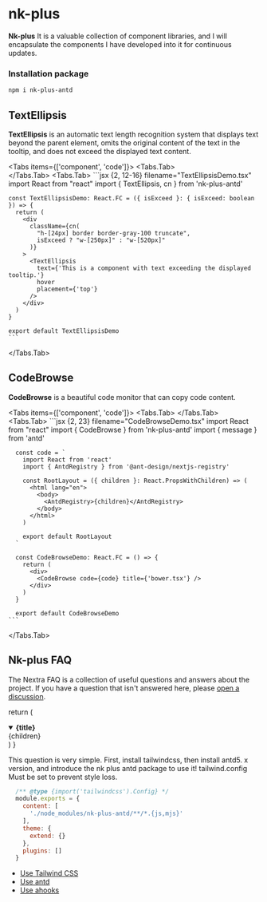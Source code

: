 # nk-plus

**Nk-plus** It is a valuable collection of component libraries, and I will encapsulate the components I have developed into it for continuous updates.

### Installation package

```sh npm2yarn
npm i nk-plus-antd
```


## TextEllipsis

**TextEllipsis** is an automatic text length recognition system that displays text beyond the parent element, omits the original content of the text in the tooltip, and does not exceed the displayed text content.

<Tabs items={['component', 'code']}>
  <Tabs.Tab>
    <TextEllipsisDemo isExceed />
    <br/>
    <TextEllipsisDemo isExceed={false} />
  </Tabs.Tab>
  <Tabs.Tab>
    ```jsx {2, 12-16} filename="TextEllipsisDemo.tsx"
    import React from "react"
    import { TextEllipsis, cn } from 'nk-plus-antd'

    const TextEllipsisDemo: React.FC = ({ isExceed }: { isExceed: boolean }) => {
      return (
        <div 
          className={cn(
            "h-[24px] border border-gray-100 truncate",
            isExceed ? "w-[250px]" : "w-[520px]"
          )}
        >
          <TextEllipsis 
            text={'This is a component with text exceeding the displayed tooltip.'}
            hover
            placement={'top'}
          />
        </div>
      )
    }

    export default TextEllipsisDemo
    ```
  </Tabs.Tab>
</Tabs>     

## CodeBrowse

**CodeBrowse** is a beautiful code monitor that can copy code content.

<Tabs items={['component', 'code']}>
  <Tabs.Tab>
    <CodeBrowseDemo />
  </Tabs.Tab>
  <Tabs.Tab>
    ```jsx {2, 23} filename="CodeBrowseDemo.tsx"
      import React from "react"
      import { CodeBrowse } from 'nk-plus-antd'
      import { message } from 'antd'

      const code = `
        import React from 'react'
        import { AntdRegistry } from '@ant-design/nextjs-registry'

        const RootLayout = ({ children }: React.PropsWithChildren) => (
          <html lang="en">
            <body>
              <AntdRegistry>{children}</AntdRegistry>
            </body>
          </html>
        )

        export default RootLayout
      `

      const CodeBrowseDemo: React.FC = () => {
        return (
          <div>
            <CodeBrowse code={code} title={'bower.tsx'} />
          </div>
        )
      }

      export default CodeBrowseDemo
    ```
  </Tabs.Tab>
</Tabs>

## Nk-plus FAQ

The Nextra FAQ is a collection of useful questions and answers about the
project. If you have a question that isn't answered here, please
[open a discussion](https://github.com/shanksgx/nk-docs/issues).

  return (
    <details
      open
      className="last-of-type:mb-0 rounded-lg bg-neutral-50 dark:bg-neutral-800 p-2 mt-4"
    >
      <summary>
        <strong className="text-lg">{title}</strong>
      </summary>
      <div className="nx-p-2">{children}</div>
    </details>
  )
}

<FAQBox title="What packages do we need to rely on for development after introducing component?">
  This question is very simple. First, install tailwindcss, then install antd5. x version, and introduce the nk plus antd package to use it!
  
  <Callout type="warning" emoji="⚠️">
    tailwind.config Must be set to prevent style loss.
  </Callout>
  
  ```js {4}
    /** @type {import('tailwindcss').Config} */
    module.exports = {
      content: [
        './node_modules/nk-plus-antd/**/*.{js,mjs}'
      ],
      theme: {
        extend: {}
      },
      plugins: []
    }
  ```
- [Use Tailwind CSS](https://www.tailwindcss.cn/)
- [Use antd](https://ant-design.antgroup.com/index-cn)
- [Use ahooks](https://ahooks.js.org/zh-CN/)

</FAQBox>

